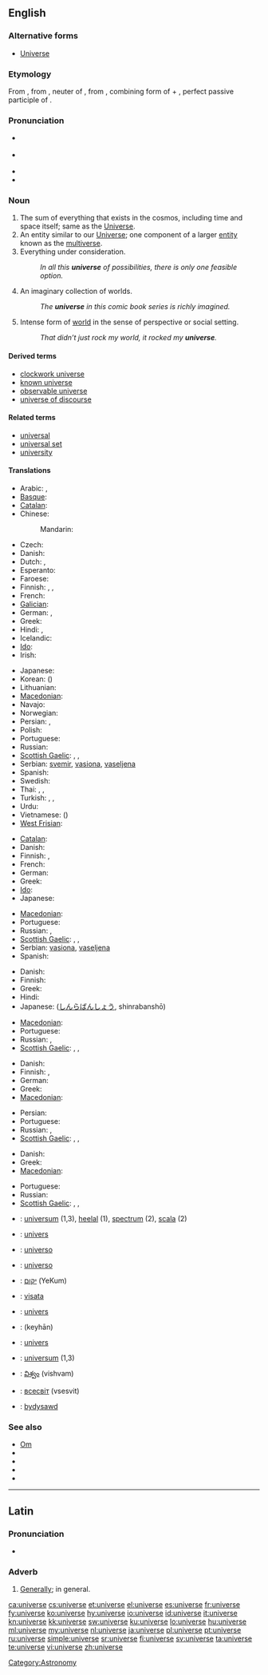 {{also|Universe}}
==English==

===Alternative forms===
* [[Universe]] {{qualifier|dated or religious}}

===Etymology===
From {{etyl|fro}} {{term|univers}}, from {{etyl|la}} {{term|universum||all things, as a whole, the universe}}, neuter of {{term|universus||all together, whole, entire, collective, general, literally turned or combined into one}}, from {{term|uni-}}, combining form of {{term|unus||one}} + {{term|versus||turned}}, perfect passive participle of {{term|vertere||to turn}}.

===Pronunciation===
* {{a|UK}} {{IPA|/ˈjuːnɪˌvɜːs/}}
* {{a|US}} {{IPA|/ˈjunəˌvɝs/}}
* {{audio|en-us-universe.ogg|Audio (US)}}
* {{rhymes|ɜː(r)s}}

===Noun===
{{en-noun}}

# The sum of everything that exists in the cosmos, including time and space itself; same as the [[Universe]].
# An entity similar to our [[Universe]]; one component of a larger [[entity]] known as the [[multiverse]].
# Everything under consideration.
#: ''In all this '''universe''' of possibilities, there is only one feasible option.''
# An imaginary collection of worlds.
#: ''The '''universe''' in this comic book series is richly imagined.''
# Intense form of [[world]] in the sense of perspective or social setting.
#: ''That didn’t just rock my world, it rocked my '''universe'''.''

====Derived terms====
* [[clockwork universe]]
* [[known universe]]
* [[observable universe]]
* [[universe of discourse]]

====Related terms====
* [[universal]]
* [[universal set]]
* [[university]]

====Translations====
{{trans-top|the Universe}}
* Arabic: {{t-|ar|كون|m|tr=kawn}},  {{t|ar|الكون|tr=al-kawn}}
* [[Basque]]: {{t|eu|unibertso}}
* [[Catalan]]: {{t|ca|univers|m}}
* Chinese:
*: Mandarin: {{t-|cmn|宇宙|tr=Yǔzhòu|sc=Hani}}
* Czech: {{t+|cs|vesmír|m}}
* Danish: {{t-|da|univers|n}}
* Dutch: {{t+|nl|heelal|n}}, {{t+|nl|universum|n}}
* Esperanto: {{t+|eo|universo|xs=Esperanto}}
* Faroese: {{t|fo|alheimur|m}}
* Finnish: {{t+|fi|maailmankaikkeus}}, {{t+|fi|universumi}}, {{t+|fi|kosmos}}
* French: {{t+|fr|Univers|m}}
* [[Galician]]: {{t+|gl|universo|m|xs=Galician}}
* German: {{t+|de|Universum|n}},  {{t+|de|Weltall|n}}
* Greek: {{t+|el|σύμπαν|n|tr=sýmpan}}
* Hindi: {{t-|hi|ब्रह्माण्ड|tr=brahmāṇḍ|xs=Hindi}}, {{t|hi|अंतरिक्ष|xs=Hindi}}
* Icelandic: {{t|is|alheimur|m}}
* [[Ido]]: {{t+|io|universo|xs=Ido}}
* Irish: {{t|ga|cruinne|f}}
{{trans-mid}}
* Japanese: {{t+|ja|宇宙|tr=うちゅう, Uchū}}
* Korean: {{t+|ko|우주|tr=Uju|sc=Hang}} ({{t+|ko|宇宙|sc=Hani}})
* Lithuanian: {{t|lt|visata|f}}
* [[Macedonian]]: {{t-|mk|вселена|f|tr=vsélena}}
* Navajo: {{tø|nv|yágháhookáán}}
* Norwegian: {{t|no|univers|n}}
* Persian: {{t+|fa|کیهان|tr=keyhân|xs=Persian}}, {{t|fa|هستی|tr=hasti|xs=Persian}}
* Polish: {{t-|pl|wszechświat|m}}
* Portuguese: {{t+|pt|universo|m}}
* Russian: {{t-|ru|Вселенная|f|tr=Vselénnaja}}
* [[Scottish Gaelic]]: {{t-|gd|domhan|m|xs=Scottish Gaelic}}, {{t|gd|cruinne-cè|m|f}}, {{t|gd|saoghal|m}}
* Serbian: [[svemir]], [[vasiona]], [[vaseljena]]
* Spanish: {{t+|es|universo|m}}
* Swedish: {{t+|sv|universum}}
* Thai: {{t|th|จักรวาล|tr=jàk-grà-waan}},  {{t|th|เอกภพ|tr=àyk-gà-póp}},  {{t-|th|เอกภาพ|tr=àyk-gà-pâap}}
* Turkish: {{t+|tr|uzay}}, {{t+|tr|evren}}, {{t+|tr|cihan|n}}
* Urdu: {{t|ur|کائنات|f|tr=kainat|sc=ur-Arab}}
* Vietnamese: {{t+|vi|vũ trụ|xs=Vietnamese}} ({{t+|vi|宇宙|sc=Hani|xs=Vietnamese}})
* [[West Frisian]]: {{t+|fy|hielal|xs=West Frisian}}
{{trans-bottom}}

{{trans-top|an entity similar to our universe}}
* [[Catalan]]: {{t|ca|univers|m}}
* Danish: {{t-|da|univers|n}}
* Finnish: {{t+|fi|maailmankaikkeus}}, {{t+|fi|universumi}}
* French: {{t+|fr|univers|m}}
* German: {{t+|de|Universum|n}}
* Greek: {{t+|el|σύμπαν|n|tr=sýmpan}}
* [[Ido]]: {{t|io|universo}}
* Japanese: {{t+|ja|宇宙|tr=うちゅう, uchū}}
{{trans-mid}}
* [[Macedonian]]: {{t-|mk|вселена|f|tr=vsélena}}
* Portuguese: {{t+|pt|universo|m}}
* Russian: {{t+|ru|вселенная|f|tr=vselénnaja}}, {{t+|ru|мир|m|tr=mir}}
* [[Scottish Gaelic]]: {{t-|gd|domhan|m|xs=Scottish Gaelic}}, {{t|gd|saoghal|m}}, {{t|gd|cruinne-cè|m|f}}
* Serbian: [[vasiona]], [[vaseljena]]
* Spanish: {{t|es|universo|m}}
{{trans-bottom}}

{{trans-top|everything under consideration}}
* Danish: {{t-|da|univers|n}}
* Finnish: {{t+|fi|avaruus}}
* Greek: {{t+|el|σύμπαν|n|tr=sýmpan}}
* Hindi: {{t-|hi|ब्रह्माण्ड|xs=Hindi}}
* Japanese: {{Jpan|[[森羅万象]]}} ([[しんらばんしょう]], shinrabanshō)
{{trans-mid}}
* [[Macedonian]]: {{t-|mk|вселена|f|tr=vsélena}}
* Portuguese: {{t+|pt|universo|m}}
* Russian: {{t+|ru|вселенная|f|tr=vselénnaja}}, {{t+|ru|мир|m|tr=mir}}
* [[Scottish Gaelic]]: {{t-|gd|domhan|m|xs=Scottish Gaelic}}, {{t|gd|saoghal|m}}, {{t|gd|cruinne-cè|m|f}}
{{trans-bottom}}

{{trans-top|an imaginary collection of worlds}}
* Danish: {{t-|da|univers|n}}
* Finnish: {{t+|fi|maailma}}, {{t+|fi|maailma|alt=maailmat}}
* German: {{t+|de|Universum|n}}
* Greek: {{t+|el|σύμπαν|n|tr=sýmpan}}
* [[Macedonian]]: {{t-|mk|вселена|f|tr=vsélena}}
{{trans-mid}}
* Persian: {{t+|fa|کیهان|tr=keyhân|xs=Persian}}
* Portuguese: {{t+|pt|universo|m}}
* Russian: {{t+|ru|вселенная|f|tr=vselénnaja}}, {{t+|ru|мир|m|tr=mir}}
* [[Scottish Gaelic]]: {{t-|gd|domhan|m|xs=Scottish Gaelic}}, {{t|gd|saoghal|m}}, {{t|gd|cruinne-cè|m|f}}
{{trans-bottom}}

{{trans-top|intense form of ''world'' in the sense of perspective or social setting}}
* Danish: {{t-|da|univers|n}}
* Greek: {{t+|el|σύμπαν|n|tr=sýmpan}}
* [[Macedonian]]: {{t-|mk|вселена|f|tr=vsélena}}
{{trans-mid}}
* Portuguese: {{t+|pt|universo|m}}
* Russian: {{t+|ru|вселенная|f|tr=vselénnaja}}
* [[Scottish Gaelic]]: {{t-|gd|domhan|m|xs=Scottish Gaelic}}, {{t|gd|saoghal|m}}, {{t|gd|cruinne-cè|m|f}}
{{trans-bottom}}

{{checktrans-top}}
* {{ttbc|nl}}: [[universum]] {{n}} (1,3), [[heelal]] {{n}} (1), [[spectrum]] {{n}} (2), [[scala]] {{n}} (2)
* {{ttbc|fr}}: [[univers]] {{m}}
* {{ttbc|ia}}: [[universo#Interlingua|universo]]
* {{ttbc|it}}: [[universo#Italian|universo]] {{m}}
* {{ttbc|he}}: [[יקום]] (YeKum)
* {{ttbc|lt}}: [[visata]] {{f}}
* {{ttbc|mt}}: [[univers]] {{m}}
{{trans-mid}}
* {{ttbc|fa}}: {{fa-Arab|[[کیهان]]}} (keyhān)
* {{ttbc|ro}}: [[univers]] {{n}}
* {{ttbc|sv}}: [[universum]] {{n}} (1,3)
* {{ttbc|te}}: [[విశ్వం]] (vishvam)
* {{ttbc|uk}}: [[всесвіт]] (vsesvit) {{m}}
* {{ttbc|cy}}: [[bydysawd]]
{{trans-bottom}}

===See also===
* [[Om]]
* {{sister|disambig}}
* {{pedia|universe}}
* {{pedia|universe (economics)}}
* {{pedia|universe (mathematics)}}

----

==Latin==

===Pronunciation===
* {{IPA|/uː.nɪˈwɛːr.seː/|lang=la}}

===Adverb===
{{la-adv|ūniversē||-}}

# [[generally|Generally]]; in general.

[[Category:Astronomy]]

[[ca:universe]]
[[cs:universe]]
[[et:universe]]
[[el:universe]]
[[es:universe]]
[[fr:universe]]
[[fy:universe]]
[[ko:universe]]
[[hy:universe]]
[[io:universe]]
[[id:universe]]
[[it:universe]]
[[kn:universe]]
[[kk:universe]]
[[sw:universe]]
[[ku:universe]]
[[lo:universe]]
[[hu:universe]]
[[ml:universe]]
[[my:universe]]
[[nl:universe]]
[[ja:universe]]
[[pl:universe]]
[[pt:universe]]
[[ru:universe]]
[[simple:universe]]
[[sr:universe]]
[[fi:universe]]
[[sv:universe]]
[[ta:universe]]
[[te:universe]]
[[vi:universe]]
[[zh:universe]]